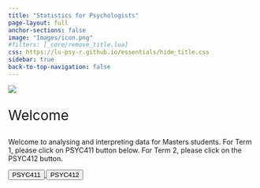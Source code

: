 ```yaml
---
title: "Statistics for Psychologists"
page-layout: full
anchor-sections: false
image: "Images/icon.png"
#filters: [_core/remove_title.lua]
css: https://lu-psy-r.github.io/essentials/hide_title.css
sidebar: true
back-to-top-navigation: false
---
```



![](Images/LUPsychology.svg){fig-alt="University Logo" fig-align="center"}

::: {.div style="font-size:2em;"}
Welcome
:::

Welcome to analysing and interpreting data for Masters students. For Term 1, please click on PSYC411 button below. For Term 2, please click on the PSYC412 button.

```{=html}

<div class="container">
  <div class="row">
    <div class="col">

    <a href="PSYC411/">
      <button type="button" class="btn btn-landing btn-lg year-msc">PSYC411</button>
    </a>
    <a href="PSYC412/">
      <button type="button" class="btn btn-landing btn-lg year-msc">PSYC412</button>
    </a>
    
    </div>
  </div>
</div>
```
